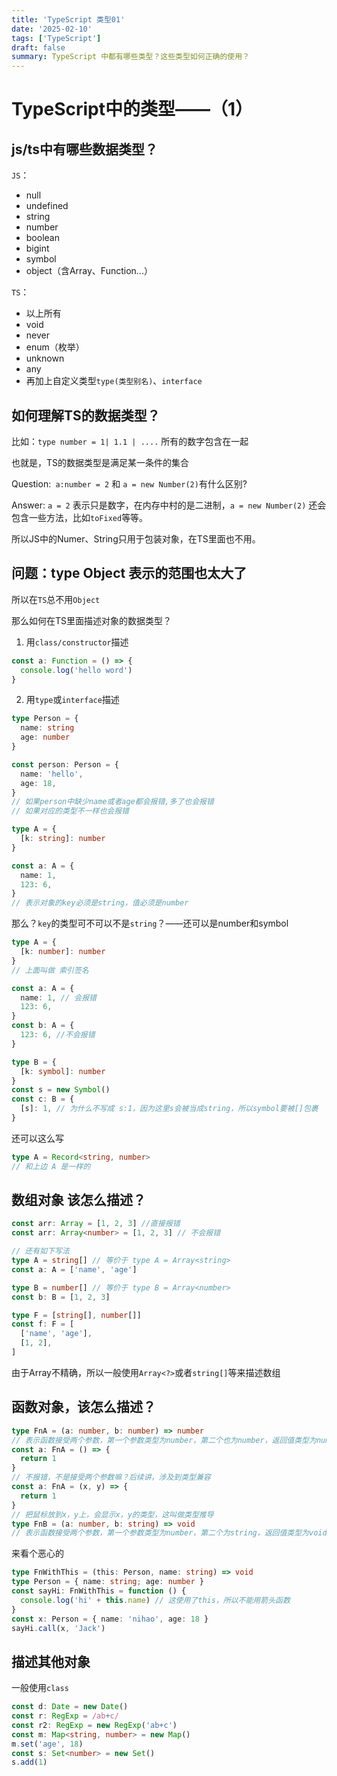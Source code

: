 ```yaml
---
title: 'TypeScript 类型01'
date: '2025-02-10'
tags: ['TypeScript']
draft: false
summary: TypeScript 中都有哪些类型？这些类型如何正确的使用？
---
```


# TypeScript中的类型——（1）

## js/ts中有哪些数据类型？

`JS`：

- null
- undefined
- string
- number
- boolean
- bigint
- symbol
- object（含Array、Function...）

`TS`：

- 以上所有
- void
- never
- enum（枚举）
- unknown
- any
- 再加上自定义类型`type(类型别名)`、`interface`

## 如何理解TS的数据类型？

比如：`type number = 1| 1.1 | ....` 所有的数字包含在一起

也就是，TS的数据类型是满足某一条件的集合

Question:` a:number = 2` 和 `a = new Number(2)`有什么区别?

Answer: `a = 2` 表示只是数字，在内存中村的是二进制，`a = new Number(2)` 还会包含一些方法，比如`toFixed`等等。

所以JS中的Numer、String只用于包装对象，在TS里面也不用。

## 问题：type Object 表示的范围也太大了

所以在`TS`总不用`Object`

那么如何在TS里面描述对象的数据类型？

1. 用`class/constructor`描述

```typescript
const a: Function = () => {
  console.log('hello word')
}
```

2. 用`type`或`interface`描述

```typescript
type Person = {
  name: string
  age: number
}

const person: Person = {
  name: 'hello',
  age: 18,
}
// 如果person中缺少name或者age都会报错,多了也会报错
// 如果对应的类型不一样也会报错
```

```typescript
type A = {
  [k: string]: number
}

const a: A = {
  name: 1,
  123: 6,
}
// 表示对象的key必须是string，值必须是number
```

那么？`key`的类型可不可以不是`string`？——还可以是number和symbol

```typescript
type A = {
  [k: number]: number
}
// 上面叫做 索引签名

const a: A = {
  name: 1, // 会报错
  123: 6,
}
const b: A = {
  123: 6, //不会报错
}

type B = {
  [k: symbol]: number
}
const s = new Symbol()
const c: B = {
  [s]: 1, // 为什么不写成 s:1，因为这里s会被当成string，所以symbol要被[]包裹
}
```

还可以这么写

```typescript
type A = Record<string, number>
// 和上边 A 是一样的
```

## 数组对象 该怎么描述？

```typescript
const arr: Array = [1, 2, 3] //直接报错
const arr: Array<number> = [1, 2, 3] // 不会报错

// 还有如下写法
type A = string[] // 等价于 type A = Array<string>
const a: A = ['name', 'age']

type B = number[] // 等价于 type B = Array<number>
const b: B = [1, 2, 3]

type F = [string[], number[]]
const f: F = [
  ['name', 'age'],
  [1, 2],
]
```

由于Array不精确，所以一般使用`Array<?>`或者`string[]`等来描述数组

## 函数对象，该怎么描述？

```typescript
type FnA = (a: number, b: number) => number
// 表示函数接受两个参数，第一个参数类型为number，第二个也为number，返回值类型为number
const a: FnA = () => {
  return 1
}
// 不报错，不是接受两个参数嘛？后续讲，涉及到类型兼容
const a: FnA = (x, y) => {
  return 1
}
// 把鼠标放到x，y上，会显示x，y的类型，这叫做类型推导
type FnB = (a: number, b: string) => void
// 表示函数接受两个参数，第一个参数类型为number，第二个为string，返回值类型为void(空)
```

来看个恶心的

```typescript
type FnWithThis = (this: Person, name: string) => void
type Person = { name: string; age: number }
const sayHi: FnWithThis = function () {
  console.log('hi' + this.name) // 这使用了this，所以不能用箭头函数
}
const x: Person = { name: 'nihao', age: 18 }
sayHi.call(x, 'Jack')
```

## 描述其他对象

一般使用`class`

```typescript
const d: Date = new Date()
const r: RegExp = /ab+c/
const r2: RegExp = new RegExp('ab+c')
const m: Map<string, number> = new Map()
m.set('age', 18)
const s: Set<number> = new Set()
s.add(1)
```
